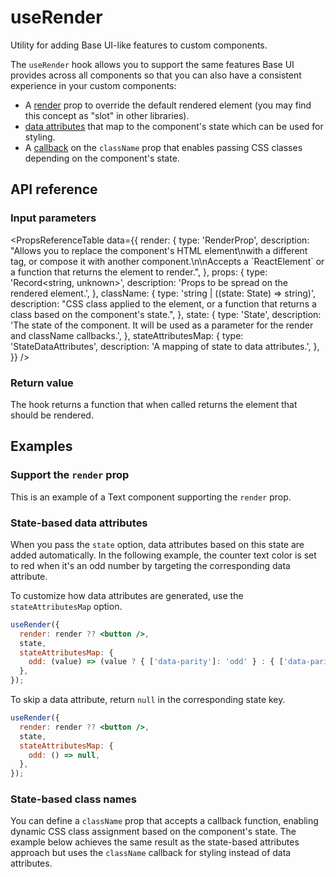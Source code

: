 # useRender

<Subtitle>Utility for adding Base UI-like features to custom components.</Subtitle>
<Meta name="description" content="Utility for adding Base UI-like features to custom components." />

The `useRender` hook allows you to support the same features Base UI provides across all components so that you can also have a consistent experience in your custom components:

- A [render](/react/handbook/composition) prop to override the default rendered element (you may find this concept as "slot" in other libraries).
- [data attributes](https://base-ui.com/react/handbook/styling#data-attributes) that map to the component's state which can be used for styling.
- A [callback](/react/handbook/styling#css-classes) on the `className` prop that enables passing CSS classes depending on the component's state.

## API reference

### Input parameters

<PropsReferenceTable
  data={{
    render: {
      type: 'RenderProp<State>',
      description:
        "Allows you to replace the component's HTML element\nwith a different tag, or compose it with another component.\n\nAccepts a \`ReactElement\` or a function that returns the element to render.",
    },
    props: {
      type: 'Record<string, unknown>',
      description: 'Props to be spread on the rendered element.',
    },
    className: {
      type: 'string | ((state: State) => string)',
      description:
        "CSS class applied to the element, or a function that returns a class based on the component's state.",
    },
    state: {
      type: 'State',
      description:
        'The state of the component. It will be used as a parameter for the render and className callbacks.',
    },
    stateAttributesMap: {
      type: 'StateDataAttributes<State>',
      description: 'A mapping of state to data attributes.',
    },
  }}
/>

### Return value

The hook returns a function that when called returns the element that should be rendered.

## Examples

### Support the `render` prop

This is an example of a Text component supporting the `render` prop.

<Demo path="./demos/render" />

### State-based data attributes

When you pass the `state` option, data attributes based on this state are added automatically. In the following example, the counter text color is set to red when it's an odd number by targeting the corresponding data attribute.

<Demo path="./demos/data-attributes" />

To customize how data attributes are generated, use the `stateAttributesMap` option.

```jsx {4-6} title="Customizing data attributes"
useRender({
  render: render ?? <button />,
  state,
  stateAttributesMap: {
    odd: (value) => (value ? { ['data-parity']: 'odd' } : { ['data-parity']: 'even' }),
  },
});
```

To skip a data attribute, return `null` in the corresponding state key.

```jsx {5} title="Skipping data attributes"
useRender({
  render: render ?? <button />,
  state,
  stateAttributesMap: {
    odd: () => null,
  },
});
```

### State-based class names

You can define a `className` prop that accepts a callback function, enabling dynamic CSS class assignment based on the component's state. The example below achieves the same result as the state-based attributes approach but uses the `className` callback for styling instead of data attributes.

<Demo path="./demos/class-name" />
